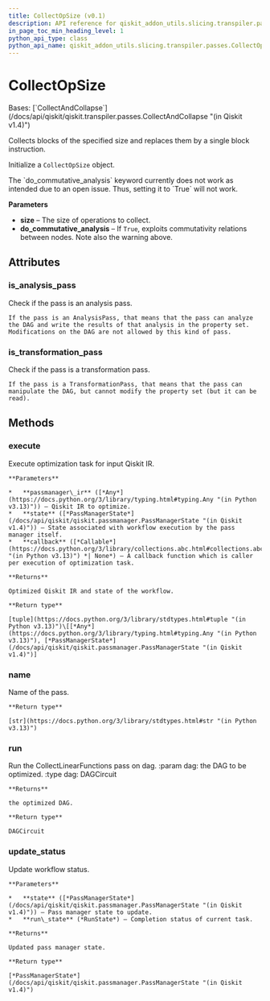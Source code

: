 ```yaml
---
title: CollectOpSize (v0.1)
description: API reference for qiskit_addon_utils.slicing.transpiler.passes.CollectOpSize in qiskit-addon-utils v0.1
in_page_toc_min_heading_level: 1
python_api_type: class
python_api_name: qiskit_addon_utils.slicing.transpiler.passes.CollectOpSize
---
```


# CollectOpSize

<Class id="qiskit_addon_utils.slicing.transpiler.passes.CollectOpSize" isDedicatedPage={true} github="https://github.com/Qiskit/qiskit-addon-utils/tree/stable/0.1/qiskit_addon_utils/slicing/transpiler/passes/collect_op_size.py#L28-L58" signature="CollectOpSize(*args, **kwargs)" modifiers="class">
  Bases: [`CollectAndCollapse`](/docs/api/qiskit/qiskit.transpiler.passes.CollectAndCollapse "(in Qiskit v1.4)")

  Collects blocks of the specified size and replaces them by a single block instruction.

  Initialize a `CollectOpSize` object.

  <Admonition title="Warning" type="caution">
    The `do_commutative_analysis` keyword currently does not work as intended due to an open issue. Thus, setting it to `True` will not work.
  </Admonition>

  **Parameters**

  *   **size** – The size of operations to collect.
  *   **do\_commutative\_analysis** – If `True`, exploits commutativity relations between nodes. Note also the warning above.

  ## Attributes

  ### is\_analysis\_pass

  <Attribute id="qiskit_addon_utils.slicing.transpiler.passes.CollectOpSize.is_analysis_pass">
    Check if the pass is an analysis pass.

    If the pass is an AnalysisPass, that means that the pass can analyze the DAG and write the results of that analysis in the property set. Modifications on the DAG are not allowed by this kind of pass.
  </Attribute>

  ### is\_transformation\_pass

  <Attribute id="qiskit_addon_utils.slicing.transpiler.passes.CollectOpSize.is_transformation_pass">
    Check if the pass is a transformation pass.

    If the pass is a TransformationPass, that means that the pass can manipulate the DAG, but cannot modify the property set (but it can be read).
  </Attribute>

  ## Methods

  ### execute

  <Function id="qiskit_addon_utils.slicing.transpiler.passes.CollectOpSize.execute" signature="execute(passmanager_ir, state, callback=None)">
    Execute optimization task for input Qiskit IR.

    **Parameters**

    *   **passmanager\_ir** ([*Any*](https://docs.python.org/3/library/typing.html#typing.Any "(in Python v3.13)")) – Qiskit IR to optimize.
    *   **state** ([*PassManagerState*](/docs/api/qiskit/qiskit.passmanager.PassManagerState "(in Qiskit v1.4)")) – State associated with workflow execution by the pass manager itself.
    *   **callback** ([*Callable*](https://docs.python.org/3/library/collections.abc.html#collections.abc.Callable "(in Python v3.13)") *| None*) – A callback function which is caller per execution of optimization task.

    **Returns**

    Optimized Qiskit IR and state of the workflow.

    **Return type**

    [tuple](https://docs.python.org/3/library/stdtypes.html#tuple "(in Python v3.13)")\[[*Any*](https://docs.python.org/3/library/typing.html#typing.Any "(in Python v3.13)"), [*PassManagerState*](/docs/api/qiskit/qiskit.passmanager.PassManagerState "(in Qiskit v1.4)")]
  </Function>

  ### name

  <Function id="qiskit_addon_utils.slicing.transpiler.passes.CollectOpSize.name" signature="name()">
    Name of the pass.

    **Return type**

    [str](https://docs.python.org/3/library/stdtypes.html#str "(in Python v3.13)")
  </Function>

  ### run

  <Function id="qiskit_addon_utils.slicing.transpiler.passes.CollectOpSize.run" signature="run(dag)">
    Run the CollectLinearFunctions pass on dag. :param dag: the DAG to be optimized. :type dag: DAGCircuit

    **Returns**

    the optimized DAG.

    **Return type**

    DAGCircuit
  </Function>

  ### update\_status

  <Function id="qiskit_addon_utils.slicing.transpiler.passes.CollectOpSize.update_status" signature="update_status(state, run_state)">
    Update workflow status.

    **Parameters**

    *   **state** ([*PassManagerState*](/docs/api/qiskit/qiskit.passmanager.PassManagerState "(in Qiskit v1.4)")) – Pass manager state to update.
    *   **run\_state** (*RunState*) – Completion status of current task.

    **Returns**

    Updated pass manager state.

    **Return type**

    [*PassManagerState*](/docs/api/qiskit/qiskit.passmanager.PassManagerState "(in Qiskit v1.4)")
  </Function>
</Class>

